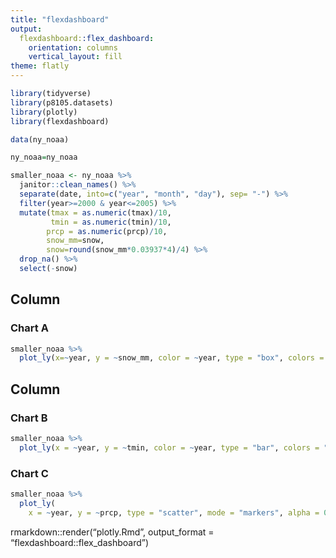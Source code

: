 ```yaml
---
title: "flexdashboard"
output: 
  flexdashboard::flex_dashboard:
    orientation: columns
    vertical_layout: fill
theme: flatly
---
```


```r
library(tidyverse)
library(p8105.datasets)
library(plotly)
library(flexdashboard)
```

```r
data(ny_noaa)

ny_noaa=ny_noaa
```

```r
smaller_noaa <- ny_noaa %>% 
  janitor::clean_names() %>%
  separate(date, into=c("year", "month", "day"), sep= "-") %>%
  filter(year>=2000 & year<=2005) %>% 
  mutate(tmax = as.numeric(tmax)/10,
         tmin = as.numeric(tmin)/10,
        prcp = as.numeric(prcp)/10,
        snow_mm=snow, 
        snow=round(snow_mm*0.03937*4)/4) %>% 
  drop_na() %>% 
  select(-snow)
```

Column {data-width=650}
-----------------------------------------------------------------------

### Chart A

```r
smaller_noaa %>% 
  plot_ly(x=~year, y = ~snow_mm, color = ~year, type = "box", colors = "viridis")
```

Column {data-width=350}
-----------------------------------------------------------------------
### Chart B

```r
smaller_noaa %>% 
  plot_ly(x = ~year, y = ~tmin, color = ~year, type = "bar", colors = "viridis")
```

### Chart C

```r
smaller_noaa %>%
  plot_ly(
    x = ~year, y = ~prcp, type = "scatter", mode = "markers", alpha = 0.5, colors = "viridis")
```

rmarkdown::render("plotly.Rmd", output_format = "flexdashboard::flex_dashboard")